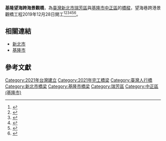 {{Infobox_Bridge
|bridge_name= 基隆望海跨海景觀橋
|image= 
|caption= 
|official_name=
|also_known_as=
|carries= 腳踏車
|crosses= [[太平洋|太平洋]]
|locale={{flag|ROC}}（[[臺灣|臺灣]]） [[新北市|新北市]][[瑞芳區|瑞芳區]]與[[基隆市|基隆市]][[中正區_(基隆市)|中正區]]
|maint= [[基隆市政府|基隆市政府]]
|id=
|design= 
|mainspan= 
|spans= 
|pierswater=
|length= {{convert|120|m|ft|0}}
|height={{convert|25|m|ft|0}}
|width= 
|clearance=
|below=
|traffic=
|open= 2021年3月
|closed=
|toll= 無
|preceded = 
|followed = 
|map_cue=
|map_image=
|map_text=
|map_width=
|coordinates= 
|lat=
|long=
}}
'''基隆望海跨海景觀橋'''，為[[臺灣|臺灣]][[新北市|新北市]][[瑞芳區|瑞芳區]]與[[基隆市|基隆市]][[中正區_(基隆市)|中正區]]的[[橋樑|橋樑]]，望海巷跨港景觀橋工程2019年12月28日開工<ref>{{cite news|author=彭懷玉|title=基隆、新北將有跨海大橋！170米「望海景觀橋」3月初完工|url=https://travel.ettoday.net/amp/amp_news.php?news_id=1906734|language=zh-hant|accessdate=2020-01-25|newspaper=《[[ETtoday|ETtoday]]》 |date=2021-01-26}}</ref><ref>{{cite news|author=邱瑞杰|title=基隆望海巷跨港景觀橋延到3月完工 欣賞無敵海景再等等|url=https://udn.com/news/amp/story/7328/5202240|language=zh-hant|accessdate=2020-01-25|newspaper=《[[聯合報|聯合報]]》|date=2021-01-26|archive-date=2021-02-04|archive-url=https://web.archive.org/web/20210204122729/https://udn.com/news/amp/story/7328/5202240|dead-url=no}}</ref><ref>{{cite news|author=|title=基隆望海巷跨海景觀橋估3月完工　新觀光亮點|url=https://www.setn.com/m/ampnews.aspx?NewsID=888104|accessdate=2020-01-26|newspaper=《[[三立新聞|三立新聞]]》 |date=2021-01-26}}</ref><ref>{{cite news|author=郭世賢|title=視察基隆望海巷景觀橋工程　林右昌：全台最美跨海鐵馬道|url=https://www.ettoday.net/amp/amp_news.php?news_id=1906959|accessdate=2020-01-25|newspaper=《[[ETtoday|ETtoday]]》|date=2021-01-26|archive-date=2021-02-02|archive-url=https://web.archive.org/web/20210202133720/https://www.ettoday.net/amp/amp_news.php?news_id=1906959|dead-url=no}}</ref><ref>{{cite news|author=王朝鈺|title=基隆望海巷跨海景觀橋估3月完工 新觀光亮點|url=https://www.cna.com.tw/amp/news/aloc/202101250196.aspx|accessdate=2020-01-25|newspaper=《[[中央社|中央社]]》|date=2021-01-26|archive-date=2021-01-30|archive-url=https://web.archive.org/web/20210130163821/https://www.cna.com.tw/amp/news/aloc/202101250196.aspx|dead-url=no}}</ref><ref>{{cite news|author=陳彩玲|title=基隆跨海景觀橋3月初完工 360度無敵碧藍海景盡收眼底|url=https://www.chinatimes.com/amp/realtimenews/20210125002354-260405|accessdate=2020-01-25|newspaper=《[[中國時報|中國時報]]》|date=2021-01-26|archive-date=2021-01-31|archive-url=https://web.archive.org/web/20210131145650/https://www.chinatimes.com/amp/realtimenews/20210125002354-260405|dead-url=no}}</ref>。

== 相關連結 ==
* [[新北市|新北市]]
* [[基隆市|基隆市]]

== 參考文獻 ==
{{Reflist}}
[[Category:2021年台灣建立|Category:2021年台灣建立]]
[[Category:2021年完工橋梁|Category:2021年完工橋梁]]
[[Category:臺灣人行橋|Category:臺灣人行橋]]
[[Category:新北市橋梁|Category:新北市橋梁]]
[[Category:基隆市橋梁|Category:基隆市橋梁]]
[[Category:瑞芳區|Category:瑞芳區]]
[[Category:中正區_(基隆市)|Category:中正區 (基隆市)]]